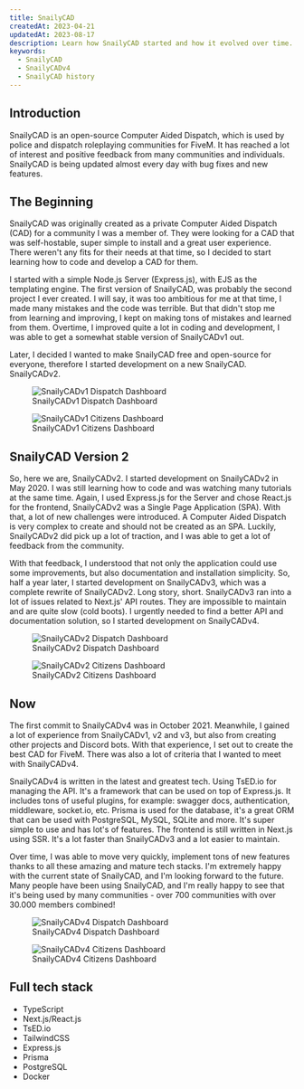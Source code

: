 ```yaml
---
title: SnailyCAD
createdAt: 2023-04-21
updatedAt: 2023-08-17
description: Learn how SnailyCAD started and how it evolved over time.
keywords:
  - SnailyCAD
  - SnailyCADv4
  - SnailyCAD history
---
```


## Introduction

SnailyCAD is an open-source Computer Aided Dispatch, which is used by police and dispatch roleplaying communities for FiveM.
It has reached a lot of interest and positive feedback from many communities and individuals.
SnailyCAD is being updated almost every day with bug fixes and new features.

## The Beginning

SnailyCAD was originally created as a private Computer Aided Dispatch (CAD) for a community I was a member of.
They were looking for a CAD that was self-hostable, super simple to install and a great user experience.
There weren't any fits for their needs at that time, so I decided to start learning how to code and develop a CAD for them.

I started with a simple Node.js Server (Express.js), with EJS as the templating engine.
The first version of SnailyCAD, was probably the second project I ever created.
I will say, it was too ambitious for me at that time, I made many mistakes and the code was terrible.
But that didn't stop me from learning and improving, I kept on making tons of mistakes and learned from them.
Overtime, I improved quite a lot in coding and development, I was able to get a somewhat stable version of SnailyCADv1 out.

Later, I decided I wanted to make SnailyCAD free and open-source for everyone, therefore I started development on a new SnailyCAD. SnailyCADv2.

<div className="flex items-center justify-center flex-col md:flex-row gap-3 -mt-5">
  <figure>
    <Image
      width={618.7}
      height={494}
      alt="SnailyCADv1 Dispatch Dashboard"
      src="https://raw.githubusercontent.com/casperiv0/snaily-cad/master/public/screenshots/dispatch.png"
    />
    <figcaption>SnailyCADv1 Dispatch Dashboard</figcaption>
  </figure>
  <figure>
    <Image
      width={618.7}
      height={494}
      alt="SnailyCADv1 Citizens Dashboard"
      src="https://raw.githubusercontent.com/casperiv0/snaily-cad/master/public/screenshots/details-1.png"
    />
    <figcaption>SnailyCADv1 Citizens Dashboard</figcaption>
  </figure>
</div>

## SnailyCAD Version 2

So, here we are, SnailyCADv2. I started development on SnailyCADv2 in May 2020.
I was still learning how to code and was watching many tutorials at the same time.
Again, I used Express.js for the Server and chose React.js for the frontend, SnailyCADv2 was a Single Page Application (SPA).
With that, a lot of new challenges were introduced. A Computer Aided Dispatch is very complex to create and should not be
created as an SPA. Luckily, SnailyCADv2 did pick up a lot of traction, and I was able to get a lot of feedback from the community.

With that feedback, I understood that not only the application could use some improvements, but also documentation and installation simplicity.
So, half a year later, I started development on SnailyCADv3, which was a complete rewrite of SnailyCADv2.
Long story, short. SnailyCADv3 ran into a lot of issues related to Next.js' API routes. They are impossible to maintain and are quite slow (cold boots).
I urgently needed to find a better API and documentation solution, so I started development on SnailyCADv4.

<div className="flex items-center justify-center flex-col md:flex-row gap-3 -mt-5">
  <figure>
    <Image
      width={618.7}
      height={494}
      alt="SnailyCADv2 Dispatch Dashboard"
      src="https://raw.githubusercontent.com/casperiv0/snaily-cadv2/master/media/Dispatch.png"
    />
    <figcaption>SnailyCADv2 Dispatch Dashboard</figcaption>
  </figure>
  <figure>
    <Image
      width={618.7}
      height={494}
      alt="SnailyCADv2 Citizens Dashboard"
      src="https://raw.githubusercontent.com/casperiv0/snaily-cadv2/master/media/screenshots/citizenDetail.png"
    />
    <figcaption>SnailyCADv2 Citizens Dashboard</figcaption>
  </figure>
</div>

## Now

The first commit to SnailyCADv4 was in October 2021. Meanwhile, I gained a lot of experience from SnailyCADv1, v2 and v3, but also from creating other projects and Discord bots.
With that experience, I set out to create the best CAD for FiveM. There was also a lot of criteria that I wanted to meet with SnailyCADv4.

SnailyCADv4 is written in the latest and greatest tech. Using TsED.io for managing the API. It's a framework that can be used on top of Express.js.
It includes tons of useful plugins, for example: swagger docs, authentication, middleware, socket.io, etc.
Prisma is used for the database, it's a great ORM that can be used with PostgreSQL, MySQL, SQLite and more. It's super simple to use and has lot's of features.
The frontend is still written in Next.js using SSR. It's a lot faster than SnailyCADv3 and a lot easier to maintain.

Over time, I was able to move very quickly, implement tons of new features thanks to all these amazing and mature tech stacks.
I'm extremely happy with the current state of SnailyCAD, and I'm looking forward to the future.
Many people have been using SnailyCAD, and I'm really happy to see that it's being used by many communities - over 700 communities with over 30.000 members combined!

<div className="flex items-center justify-center flex-col md:flex-row gap-3 -mt-5">
  <figure>
    <Image
      width={618.7}
      height={494}
      alt="SnailyCADv4 Dispatch Dashboard"
      src="https://raw.githubusercontent.com/SnailyCAD/website/main/src/images/cad/dispatch.webp"
    />
    <figcaption>SnailyCADv4 Dispatch Dashboard</figcaption>
  </figure>
  <figure>
    <Image
      width={618.7}
      height={494}
      alt="SnailyCADv4 Citizens Dashboard"
      src="https://raw.githubusercontent.com/SnailyCAD/website/main/src/images/cad/citizen_info.webp"
    />
    <figcaption>SnailyCADv4 Citizens Dashboard</figcaption>
  </figure>
</div>

## Full tech stack

- TypeScript
- Next.js/React.js
- TsED.io
- TailwindCSS
- Express.js
- Prisma
- PostgreSQL
- Docker
